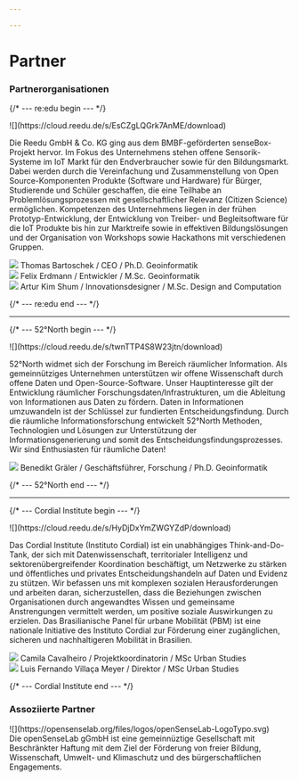 ```yaml
---

---
```



# Partner

### Partnerorganisationen

{/* --- re:edu begin --- */}

<div className="flex gap-8 items-center flex-col md:flex-row">
    <div className="w-[20rem] -m-12">
    ![](https://cloud.reedu.de/s/EsCZgLQGrk7AnME/download)
    </div>
    <p className="flex-1">
Die Reedu GmbH & Co. KG ging aus dem BMBF-geförderten senseBox-Projekt hervor. Im Fokus des Unternehmens stehen offene Sensorik-Systeme im IoT Markt für den Endverbraucher sowie für den Bildungsmarkt. Dabei werden durch die Vereinfachung und Zusammenstellung von Open Source-Komponenten Produkte (Software und Hardware) für Bürger, Studierende und Schüler geschaffen, die eine Teilhabe an Problemlösungsprozessen mit gesellschaftlicher Relevanz (Citizen Science) ermöglichen. Kompetenzen des Unternehmens liegen in der frühen Prototyp-Entwicklung, der Entwicklung von Treiber- und Begleitsoftware für die IoT Produkte bis hin zur Marktreife sowie in effektiven Bildungslösungen und der Organisation von Workshops sowie Hackathons mit verschiedenen Gruppen.
</p>
</div>

<div className="grid gap-4">
    <div className="flex gap-4 items-center p-1">
        <img src="https://cloud.reedu.de/s/6fLdcyYbM7z49do/download"
            className="aspect-square object-cover object-top w-20 rounded-full outline outline-1 outline-offset-2" />
        Thomas Bartoschek / CEO / Ph.D. Geoinformatik
    </div>
    <div className="flex gap-4 items-center p-1">
        <img src="https://cloud.reedu.de/s/GNYHQnF8Rjzen29/download"
            className="aspect-square object-cover object-top w-20 rounded-full outline outline-1 outline-offset-2" />
        Felix Erdmann / Entwickler / M.Sc. Geoinformatik
    </div>
    <div className="flex gap-4 items-center p-1">
        <img src="https://cloud.reedu.de/s/JLHERSxjSMtspfr/download"
            className="aspect-square object-cover object-top w-20 rounded-full outline outline-1 outline-offset-2" />
        Artur Kim Shum / Innovationsdesigner / M.Sc. Design and Computation
    </div>
</div>

{/* --- re:edu end --- */}

<div className="flex items-center justify-center p-12">
    <hr className="h-0.5 bg-foreground w-1/2" />
</div>


{/* --- 52°North begin --- */}

<div className="flex gap-8 items-center flex-col md:flex-row">
    <div className="w-[20rem] -m-12">
    ![](https://cloud.reedu.de/s/twnTTP4S8W23jtn/download)
    </div>
    <p className="flex-1">
52°North widmet sich der Forschung im Bereich räumlicher Information. Als gemeinnütziges Unternehmen unterstützen wir offene Wissenschaft durch offene Daten und Open-Source-Software. Unser Hauptinteresse gilt der Entwicklung räumlicher Forschungsdaten/Infrastrukturen, um die Ableitung von Informationen aus Daten zu fördern. Daten in Informationen umzuwandeln ist der Schlüssel zur fundierten Entscheidungsfindung. Durch die räumliche Informationsforschung entwickelt 52°North Methoden, Technologien und Lösungen zur Unterstützung der Informationsgenerierung und somit des Entscheidungsfindungsprozesses. Wir sind Enthusiasten für räumliche Daten!
</p>
</div>


<div className="flex gap-4 items-center p-1">
    <img src="https://cloud.reedu.de/s/MJ2S2zgHmbYDw56/download"
        className="aspect-square object-cover object-top w-20 rounded-full outline outline-1 outline-offset-2" />
    Benedikt Gräler / Geschäftsführer, Forschung / Ph.D. Geoinformatik
</div>


{/* --- 52°North end --- */}

<div className="flex items-center justify-center p-12">
    <hr className="h-0.5 bg-foreground w-1/2" />
</div>

{/* --- Cordial Institute begin --- */}

<div className="flex gap-8 items-center flex-col md:flex-row">
    <div className="w-[20rem] -m-12">
    ![](https://cloud.reedu.de/s/HyDjDxYmZWGYZdP/download)
    </div>
    <p className="flex-1">
Das Cordial Institute (Instituto Cordial) ist ein unabhängiges Think-and-Do-Tank, der sich mit Datenwissenschaft, territorialer Intelligenz und sektorenübergreifender Koordination beschäftigt, um Netzwerke zu stärken und öffentliches und privates Entscheidungshandeln auf Daten und Evidenz zu stützen. Wir befassen uns mit komplexen sozialen Herausforderungen und arbeiten daran, sicherzustellen, dass die Beziehungen zwischen Organisationen durch angewandtes Wissen und gemeinsame Anstrengungen vermittelt werden, um positive soziale Auswirkungen zu erzielen. Das Brasilianische Panel für urbane Mobilität (PBM) ist eine nationale Initiative des Instituto Cordial zur Förderung einer zugänglichen, sicheren und nachhaltigeren Mobilität in Brasilien.
</p>
</div>

<div className="grid gap-4">
    <div className="flex gap-4 items-center p-1">
        <img src="https://cloud.reedu.de/s/HFsoRCt6iccDLBz/download"
            className="aspect-square object-cover object-top w-20 rounded-full outline outline-1 outline-offset-2" />
        Camila Cavalheiro / Projektkoordinatorin / MSc Urban Studies
    </div>
    <div className="flex gap-4 items-center p-1">
        <img src="https://cloud.reedu.de/s/g9rbENEx8RWmQAP/download"
            className="aspect-square object-cover object-top w-20 rounded-full outline outline-1 outline-offset-2" />
        Luis Fernando Villaça Meyer / Direktor / MSc Urban Studies
    </div>
</div>

{/* --- Cordial Institute end --- */}

<div className="flex items-center justify-center p-12">
</div>

### Assoziierte Partner

<div className="flex gap-8 items-center flex-col md:flex-row">
    <div className="w-full max-w-md">
        ![](https://opensenselab.org/files/logos/openSenseLab-LogoTypo.svg)
    </div>
Die openSenseLab gGmbH ist eine gemeinnüztige Gesellschaft mit Beschränkter Haftung mit dem Ziel der Förderung von freier Bildung, Wissenschaft, Umwelt- und Klimaschutz und des bürgerschaftlichen Engagements.
</div>
